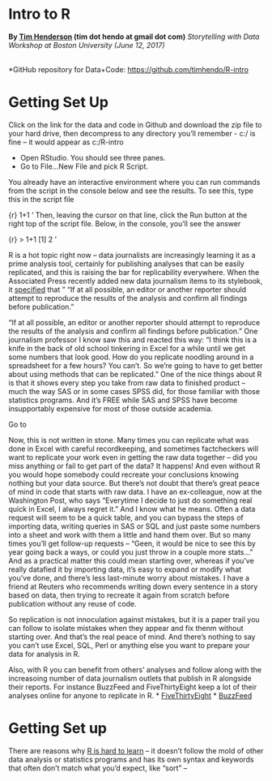 Intro to R
================

**By [Tim Henderson](https://twitter.com/TimHendersonSL) (tim dot hendo at gmail dot com)**
*Storytelling with Data Workshop at Boston University (June 12, 2017)* <br><br>

\*GitHub repository for Data+Code: <https://github.com/timhendo/R-intro>

# Getting Set Up
Click on the link for the data and code in Github and download the zip file to your hard drive, then decompress to any directory you'll remember - c:/ is fine -- it would appear as c:/R-intro 

* Open RStudio. You should see three panes. 
* Go to File...New File and pick R Script. 

You already have an interactive environment where you can run commands from the script in the console below and see the results. To see this, type this in the script file

{r}
1+1
'
Then, leaving the cursor on that line, click the Run button at the right top of the script file. Below, in the console, you'll see the answer

{r}
> 1+1
[1] 2
'


R is a hot topic right now -- data journalists are increasingly learning it as a prime analysis tool, certainly for publishing analyses that can be easily replicated, and this is raising the bar for replicability everywhere.
When the Associated Press recently added new data journalism items to its stylebook, it [specified](www.niemanlab.org/2017/05/the-ap-stylebook-now-includes-new-guidelines-on-data-requesting-it-scraping-it-reporting-on-it-and-publishing-it/) that " “If at all possible, an editor or another reporter should attempt to reproduce the results of the analysis and confirm all findings before publication.”

“If at all possible, an editor or another reporter should attempt to reproduce the results of the analysis and confirm all findings before publication.”
One journalism professor I know saw this and reacted this way: "I think this is a knife in the back of old school tinkering in Excel for a while until we get some numbers that look good. How do you replicate noodling around in a spreadsheet for a few hours? You can't. So we're going to have to get better about using methods that can be replicated. "
One of the nice things about R is that it shows every step you take from raw data to finished product -- much the way SAS or in some cases SPSS did, for those familiar with those statistics programs. And it's FREE while SAS and SPSS have become insupportably expensive for most of those outside academia. 


Go to 

Now, this is not written in stone. Many times you can replicate what was done in Excel with careful recordkeeping, and sometimes factcheckers will want to replicate your work even in getting the raw data together -- did you miss anything or fail to get part of the data? It happens! And even without R you would hope somebody could recreate your conclusions knowing nothing but your data source. 
But there's not doubt that there's great peace of mind in code that starts with raw data. I have an ex-colleague, now at the Washington Post, who says "Everytime I decide to just do something real quick in Excel, I always regret it." 
And I know what he means. Often a data request will seem to be a quick table, and you can bypass the steps of importing data, writing queries in SAS or SQL and just paste some numbers into a sheet and work with them a little and hand them over. But so many times you'll get follow-up requests -- "Geen, it would be nice to see this by year going back a ways, or could you just throw in a couple more stats..." 
And as a practical matter this could mean starting over, whereas if you've really datafied it by importing data, it's easy to expand or modify  what you've done, and there's less last-minute worry about mistakes.
I have a friend at Reuters who recommends writing down every sentence in a story based on data, then trying to recreate it again from scratch before publication without any reuse of code. 

So replication is not innoculation against mistakes, but it is a paper trail you can follow to isolate mistakes when they appear and fix thenm without starting over. And that's the real peace of mind. And there's nothing to say you can't use Excel, SQL, Perl or anything else you want to prepare your data for analysis in R. 

Also, with R you can benefit from others' analyses and follow along with the increasoing number of data journalism outlets that publish in R alongside their reports. 
For instance BuzzFeed and FiveThirtyEight keep a lot of their analyses online for anyone to replicate in R. 
* [FiveThirtyEight](https://github.com/fivethirtyeight/data)
* [BuzzFeed](https://github.com/BuzzFeedNews/everything)

# Getting Set up

There are reasons why [R is hard to learn](http://r4stats.com/articles/why-r-is-hard-to-learn/) -- it doesn't follow the mold of other data analysis or statistics programs and has its own syntax and keywords that often don't match what you'd expect, like "sort" -- 

